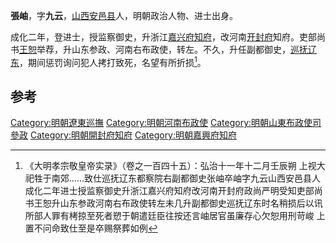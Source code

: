 '''張岫'''，字'''九云'''，[[山西|山西]][[安邑县|安邑县]]人，明朝政治人物、进士出身。

成化二年，登进士，授监察御史，升浙江[[嘉兴府|嘉兴府]][[知府|知府]]，改河南[[开封府|开封府]]知府。吏部尚书[[王恕|王恕]]举荐，升山东参政、河南右布政使，转左。不久，升任副都御史，[[辽东巡抚|巡抚辽东]]，期间惩罚询问犯人拷打致死，名望有所折损<ref>《大明孝宗敬皇帝实录》（卷之一百四十五）：弘治十一年十二月壬辰朔 上视大祀牲于南郊……致仕巡抚辽东都察院右副都御史张岫卒岫字九云山西安邑县人成化二年进士授监察御史升浙江嘉兴府知府改河南开封府政尚严明受知吏部尚书王恕升山东参政河南右布政使转左未几升副都御史巡抚辽东时名稍损后以讯所部人罪有栲掠至死者愬于朝遣廷臣往按还言岫居官虽廉存心欠恕用刑苛峻 上置不问命致仕至是卒赐祭葬如例</ref>。

==参考==
{{reflist}}
{{明朝人物小作品}}
{{成化二年丙戌科殿試金榜}}
[[Category:明朝遼東巡撫|Category:明朝遼東巡撫]]
[[Category:明朝河南布政使|Category:明朝河南布政使]]
[[Category:明朝山東布政使司參政|Category:明朝山東布政使司參政]]
[[Category:明朝開封府知府|Category:明朝開封府知府]]
[[Category:明朝嘉興府知府|Category:明朝嘉興府知府]]